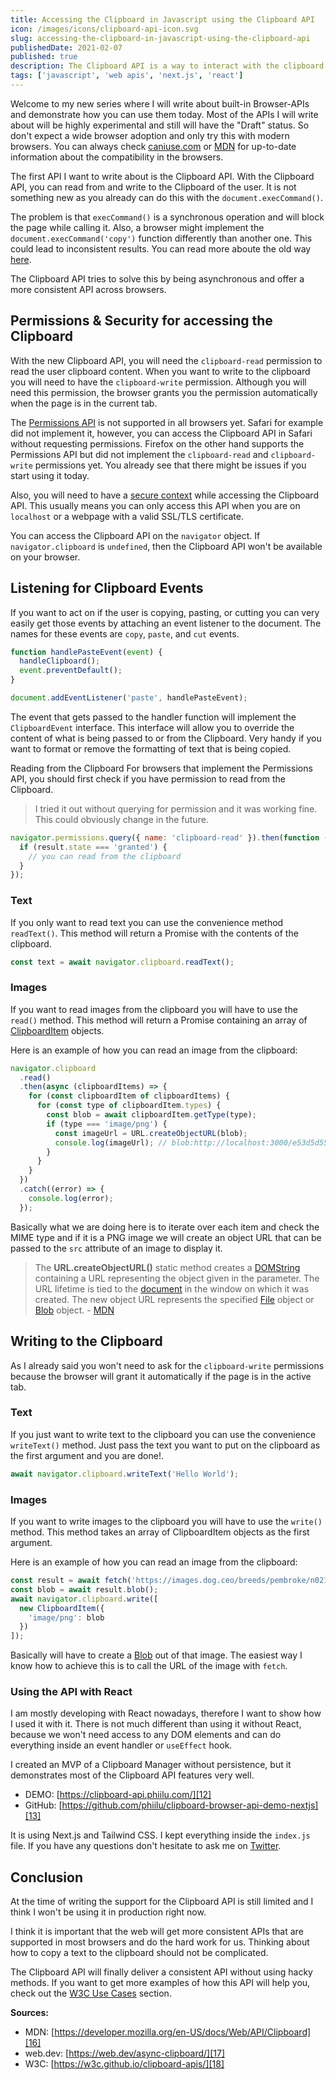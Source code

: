 ```yaml
---
title: Accessing the Clipboard in Javascript using the Clipboard API
icon: /images/icons/clipboard-api-icon.svg
slug: accessing-the-clipboard-in-javascript-using-the-clipboard-api
publishedDate: 2021-02-07
published: true
description: The Clipboard API is a way to interact with the clipboard of the user in the browser. This API is still an early working draft, but you can already use it today!
tags: ['javascript', 'web apis', 'next.js', 'react']
---
```


Welcome to my new series where I will write about built-in Browser-APIs and demonstrate how you can use them today. Most of the APIs I will write about will be highly experimental and still will have the "Draft" status. So don't expect a wide browser adoption and only try this with modern browsers. You can always check [caniuse.com][1] or [MDN][2] for up-to-date information about the compatibility in the browsers.

The first API I want to write about is the Clipboard API. With the Clipboard API, you can read from and write to the Clipboard of the user. It is not something new as you already can do this with the `document.execCommand()`.

The problem is that `execCommand()` is a synchronous operation and will block the page while calling it. Also, a browser might implement the `document.execCommand('copy')` function differently than another one. This could lead to inconsistent results. You can read more aboute the old way [here][3].

The Clipboard API tries to solve this by being asynchronous and offer a more consistent API across browsers.

## Permissions & Security for accessing the Clipboard

With the new Clipboard API, you will need the `clipboard-read` permission to read the user clipboard content. When you want to write to the clipboard you will need to have the `clipboard-write` permission. Although you will need this permission, the browser grants you the permission automatically when the page is in the current tab.

The [Permissions API][4] is not supported in all browsers yet. Safari for example did not implement it, however, you can access the Clipboard API in Safari without requesting permissions. Firefox on the other hand supports the Permissions API but did not implement the `clipboard-read` and `clipboard-write` permissions yet. You already see that there might be issues if you start using it today.

Also, you will need to have a [secure context][5] while accessing the Clipboard API. This usually means you can only access this API when you are on `localhost` or a webpage with a valid SSL/TLS certificate.

You can access the Clipboard API on the `navigator` object. If `navigator.clipboard` is `undefined`, then the Clipboard API won't be available on your browser.

## Listening for Clipboard Events

If you want to act on if the user is copying, pasting, or cutting you can very easily get those events by attaching an event listener to the document. The names for these events are `copy`, `paste`, and `cut` events.

```javascript
function handlePasteEvent(event) {
  handleClipboard();
  event.preventDefault();
}

document.addEventListener('paste', handlePasteEvent);
```

The event that gets passed to the handler function will implement the `ClipboardEvent` interface. This interface will allow you to override the content of what is being passed to or from the Clipboard. Very handy if you want to format or remove the formatting of text that is being copied.

Reading from the Clipboard
For browsers that implement the Permissions API, you should first check if you have permission to read from the Clipboard.

> I tried it out without querying for permission and it was working fine. This could obviously change in the future.

```javascript
navigator.permissions.query({ name: 'clipboard-read' }).then(function (result) {
  if (result.state === 'granted') {
    // you can read from the clipboard
  }
});
```

### Text

If you only want to read text you can use the convenience method `readText()`. This method will return a Promise with the contents of the clipboard.

```javascript
const text = await navigator.clipboard.readText();
```

### Images

If you want to read images from the clipboard you will have to use the `read()` method. This method will return a Promise containing an array of [ClipboardItem][6] objects.

Here is an example of how you can read an image from the clipboard:

```javascript
navigator.clipboard
  .read()
  .then(async (clipboardItems) => {
    for (const clipboardItem of clipboardItems) {
      for (const type of clipboardItem.types) {
        const blob = await clipboardItem.getType(type);
        if (type === 'image/png') {
          const imageUrl = URL.createObjectURL(blob);
          console.log(imageUrl); // blob:http://localhost:3000/e53d5d55-c674-454b-9587-2501a4396eed
        }
      }
    }
  })
  .catch((error) => {
    console.log(error);
  });
```

Basically what we are doing here is to iterate over each item and check the MIME type and if it is a PNG image we will create an object URL that can be passed to the `src` attribute of an image to display it.

> The **URL.createObjectURL()** static method creates a [DOMString][7] containing a URL representing the object given in the parameter. The URL lifetime is tied to the [document][8] in the window on which it was created. The new object URL represents the specified [File][9] object or [Blob][10] object. - [MDN][11]

## Writing to the Clipboard

As I already said you won't need to ask for the `clipboard-write` permissions because the browser will grant it automatically if the page is in the active tab.

### Text

If you just want to write text to the clipboard you can use the convenience `writeText()` method. Just pass the text you want to put on the clipboard as the first argument and you are done!.

```javascript
await navigator.clipboard.writeText('Hello World');
```

### Images

If you want to write images to the clipboard you will have to use the `write()` method. This method takes an array of ClipboardItem objects as the first argument.

Here is an example of how you can read an image from the clipboard:

```javascript
const result = await fetch('https://images.dog.ceo/breeds/pembroke/n02113023_15926.jpg');
const blob = await result.blob();
await navigator.clipboard.write([
  new ClipboardItem({
    'image/png': blob
  })
]);
```

Basically will have to create a [Blob][10] out of that image. The easiest way I know how to achieve this is to call the URL of the image with `fetch`.

### Using the API with React

I am mostly developing with React nowadays, therefore I want to show how I used it with it. There is not much different than using it without React, because we won't need access to any DOM elements and can do everything inside an event handler or `useEffect` hook.

I created an MVP of a Clipboard Manager without persistence, but it demonstrates most of the Clipboard API features very well.

- DEMO: [https://clipboard-api.phiilu.com/][12]
- GitHub: [https://github.com/phiilu/clipboard-browser-api-demo-nextjs][13]

It is using Next.js and Tailwind CSS. I kept everything inside the `index.js` file. If you have any questions don't hesitate to ask me on [Twitter][14].

## Conclusion

At the time of writing the support for the Clipboard API is still limited and I think I won't be using it in production right now.

I think it is important that the web will get more consistent APIs that are supported in most browsers and do the hard work for us. Thinking about how to copy a text to the clipboard should not be complicated.

The Clipboard API will finally deliver a consistent API without using hacky methods. If you want to get more examples of how this API will help you, check out the [W3C Use Cases][15] section.

**Sources:**

- MDN: [https://developer.mozilla.org/en-US/docs/Web/API/Clipboard][16]
- web.dev: [https://web.dev/async-clipboard/][17]
- W3C: [https://w3c.github.io/clipboard-apis/][18]

[1]: https://caniuse.com/
[2]: https://developer.mozilla.org/en-US/docs/Web/API
[3]: https://developer.mozilla.org/en-US/docs/Mozilla/Add-ons/WebExtensions/Interact_with_the_clipboard
[4]: https://developer.mozilla.org/en-US/docs/Web/API/Permissions_API
[5]: https://developer.mozilla.org/en-US/docs/Web/Security/Secure_Contexts
[6]: https://developer.mozilla.org/en-US/docs/Web/API/ClipboardItem
[7]: https://developer.mozilla.org/en-US/docs/Web/API/DOMString
[8]: https://developer.mozilla.org/en-US/docs/Web/API/Document
[9]: https://developer.mozilla.org/en-US/docs/Web/API/File
[10]: https://developer.mozilla.org/en-US/docs/Web/API/Blob
[11]: https://developer.mozilla.org/en-US/docs/Web/API/URL/createObjectURL
[12]: https://clipboard-api.phiilu.com/
[13]: https://github.com/phiilu/clipboard-browser-api-demo-nextjs
[14]: https://twitter.com/phiilu
[15]: https://w3c.github.io/clipboard-apis/#Cases
[16]: https://developer.mozilla.org/en-US/docs/Web/API/Clipboard
[17]: https://web.dev/async-clipboard/
[18]: https://w3c.github.io/clipboard-apis/

